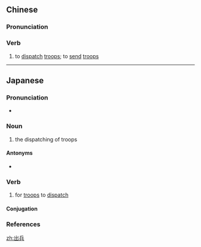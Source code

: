 ==Chinese==
{{zh-forms}}

===Pronunciation===
{{zh-pron
|m=chūbīng
|c=ceot1 bing1
|h=pfs=chhut-pîn
|mn=chhut-peng
|cat=v
}}

===Verb===
{{zh-verb}}

# to [[dispatch]] [[troops]]; to [[send]] [[troops]]

----

==Japanese==
{{ja-kanjitab|しゅつ|へい|k1=しゅっ|k2=ぺい|yomi=on}}

===Pronunciation===
* {{ja-pron|しゅっぺい|y=o|acc=0|acc_ref=NHK}}

===Noun===
{{ja-noun|しゅっぺい}}

# the dispatching of troops

====Antonyms====
* {{ja-r|撤兵|てっぺい}}

===Verb===
{{ja-verb-suru|tr=intrans|しゅっぺい}}

# for [[troops]] to [[dispatch]]

====Conjugation====
{{ja-suru|しゅっぺい}}

===References===
<references/>

[[zh:出兵]]